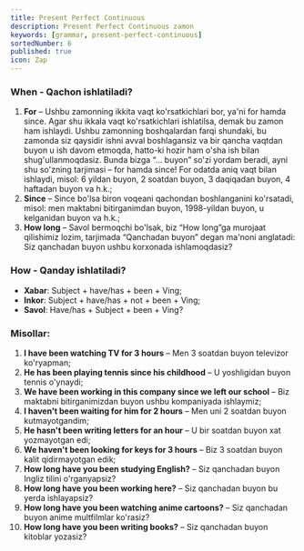 ```yaml
---
title: Present Perfect Continuous
description: Present Perfect Continuous zamon
keywords: [grammar, present-perfect-continuous]
sortedNumber: 6
published: true
icon: Zap
---
```


### When - Qachon ishlatiladi?

1. **For** – Ushbu zamonning ikkita vaqt ko'rsatkichlari bor, ya'ni for hamda since. Agar shu ikkala vaqt ko'rsatkichlari ishlatilsa, demak bu zamon ham ishlaydi. Ushbu zamonning boshqalardan farqi shundaki, bu zamonda siz qaysidir ishni avval boshlagansiz va bir qancha vaqtdan buyon u ish davom etmoqda, hatto-ki hozir ham o'sha ish bilan shug'ullanmoqdasiz. Bunda bizga “… buyon” so'zi yordam beradi, ayni shu so'zning tarjimasi – for hamda since! For odatda aniq vaqt bilan ishlaydi, misol: 6 yildan buyon, 2 soatdan buyon, 3 daqiqadan buyon, 4 haftadan buyon va h.k.;
2. **Since** – Since bo'lsa biron voqeani qachondan boshlanganini ko'rsatadi, misol: men maktabni bitirganimdan buyon, 1998-yildan buyon, u kelganidan buyon va h.k.;
3. **How long** – Savol bermoqchi bo'lsak, biz “How long”ga murojaat qilishimiz lozim, tarjimada “Qanchadan buyon” degan ma'noni anglatadi: Siz qanchadan buyon ushbu korxonada ishlamoqdasiz?

### How - Qanday ishlatiladi?

- **Xabar**: Subject + have/has + been + Ving;
- **Inkor**: Subject + have/has + not + been + Ving;
- **Savol**: Have/has + Subject + been + Ving?

### Misollar:

1. **I have been watching TV for 3 hours** – Men 3 soatdan buyon televizor ko'ryapman;
2. **He has been playing tennis since his childhood** – U yoshligidan buyon tennis o'ynaydi;
3. **We have been working in this company since we left our school** – Biz maktabni bitirganimizdan buyon ushbu kompaniyada ishlaymiz;
4. **I haven't been waiting for him for 2 hours** – Men uni 2 soatdan buyon kutmayotgandim;
5. **He hasn't been writing letters for an hour** – U bir soatdan buyon xat yozmayotgan edi;
6. **We haven't been looking for keys for 3 hours** – Biz 3 soatdan buyon kalit qidirmayotgan edik;
7. **How long have you been studying English?** – Siz qanchadan buyon Ingliz tilini o'rganyapsiz?
8. **How long have you been working here?** – Siz qanchadan buyon bu yerda ishlayapsiz?
9. **How long have you been watching anime cartoons?** – Siz qanchadan buyon anime multfilmlar ko'rasiz?
10. **How long have you been writing books?** – Siz qanchadan buyon kitoblar yozasiz?
